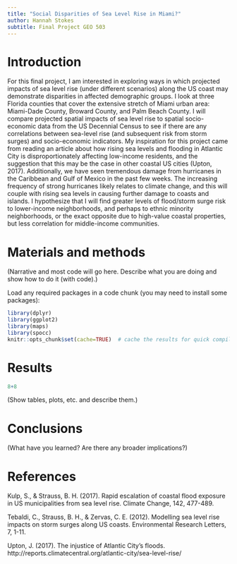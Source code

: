 ```yaml
---
title: "Social Disparities of Sea Level Rise in Miami?"
author: Hannah Stokes
subtitle: Final Project GEO 503
---
```


# Introduction
For this final project, I am interested in exploring ways in which projected impacts of sea level rise (under different scenarios) along the US coast may demonstrate disparities in affected demographic groups. I look at three Florida counties that cover the extensive stretch of Miami urban area: Miami-Dade County, Broward County, and Palm Beach County. I will compare projected spatial impacts of sea level rise to spatial socio-economic data from the US Decennial Census to see if there are any correlations between sea-level rise (and subsequent risk from storm surges) and socio-economic indicators. My inspiration for this project came from reading an article about how rising sea levels and flooding in Atlantic City is disproportionately affecting low-income residents, and the suggestion that this may be the case in other coastal US cities (Upton, 2017). Additionally, we have seen tremendous damage from hurricanes in the Caribbean and Gulf of Mexico in the past few weeks. The increasing frequency of strong hurricanes likely relates to climate change, and this will couple with rising sea levels in causing further damage to coasts and islands. I hypothesize that I will find greater levels of flood/storm surge risk to lower-income neighborhoods, and perhaps to ethnic minority neighborhoods, or the exact opposite due to high-value coastal properties, but less correlation for middle-income communities.  


# Materials and methods

(Narrative and most code will go here.  Describe what you are doing and show how to do it (with code).)




Load any required packages in a code chunk (you may need to install some packages):

```r
library(dplyr)
library(ggplot2)
library(maps)
library(spocc)
knitr::opts_chunk$set(cache=TRUE)  # cache the results for quick compiling
```




# Results

```r
8+8
```


(Show tables, plots, etc. and describe them.)

# Conclusions

(What have you learned?  Are there any broader implications?)

# References
Kulp, S., & Strauss, B. H. (2017). Rapid escalation of coastal flood exposure in US municipalities from sea
level rise. Climate Change, 142, 477-489.

Tebaldi, C., Strauss, B. H., & Zervas, C. E. (2012). Modelling sea level rise impacts on storm surges along US coasts. Environmental Research Letters, 7, 1-11. 

Upton, J. (2017). The injustice of Atlantic City's floods.        http://reports.climatecentral.org/atlantic-city/sea-level-rise/

